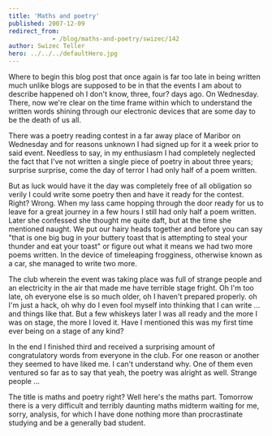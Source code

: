 ```yaml
---
title: 'Maths and poetry'
published: 2007-12-09
redirect_from: 
            - /blog/maths-and-poetry/swizec/142
author: Swizec Teller
hero: ../../../defaultHero.jpg
---
```

Where to begin this blog post that once again is far too late in being written much unlike blogs are supposed to be in that the events I am about to describe happened oh I don't know, three, four? days ago. On Wednesday. There, now we're clear on the time frame within which to understand the written words shining through our electronic devices that are some day to be the death of us all.

There was a poetry reading contest in a far away place of Maribor on Wednesday and for reasons unknown I had signed up for it a week prior to said event. Needless to say, in my enthusiasm I had completely neglected the fact that I've not written a single piece of poetry in about three years; surprise surprise, come the day of terror I had only half of a poem written.

But as luck would have it the day was completely free of all obligation so verily I could write some poetry then and have it ready for the contest. Right? Wrong. When my lass came hopping through the door ready for us to leave for a great journey in a few hours I still had only half a poem written. Later she confessed she thought me quite daft, but at the time she mentioned naught. We put our hairy heads together and before you can say "that is one big bug in your buttery toast that is attempting to steal your thunder and eat your toast" or figure out what it means we had two more poems written. In the device of timeleaping frogginess, otherwise known as a car, she managed to write two more.

The club wherein the event was taking place was full of strange people and an electricity in the air that made me have terrible stage fright. Oh I'm too late, oh everyone else is so much older, oh I haven't prepared properly. oh I'm just a hack, oh why do I even fool myself into thinking that I can write ... and things like that. But a few whiskeys later I was all ready and the more I was on stage, the more I loved it. Have I mentioned this was my first time ever being on a stage of any kind?

In the end I finished third and received a surprising amount of congratulatory words from everyone in the club. For one reason or another they seemed to have liked me. I can't understand why. One of them even ventured so far as to say that yeah, the poetry was alright as well. Strange people ...

The title is maths and poetry right? Well here's the maths part. Tomorrow there is a very difficult and terribly daunting maths midterm waiting for me, sorry, analysis, for which I have done nothing more than procrastinate studying and be a generally bad student.